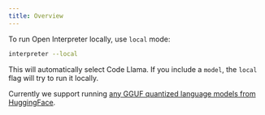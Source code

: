 ```yaml
---
title: Overview
---
```


To run Open Interpreter locally, use `local` mode:

```bash
interpreter --local
```

This will automatically select Code Llama. If you include a `model`, the `local` flag will try to run it locally.

Currently we support running [any GGUF quantized language models from HuggingFace](https://huggingface.co/models?search=gguf).